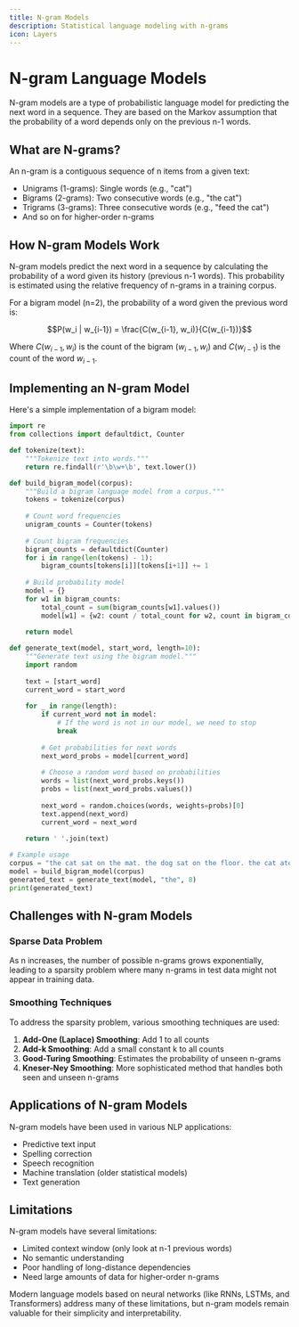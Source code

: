 ```yaml
---
title: N-gram Models
description: Statistical language modeling with n-grams
icon: Layers
---
```


# N-gram Language Models

N-gram models are a type of probabilistic language model for predicting the next word in a sequence. They are based on the Markov assumption that the probability of a word depends only on the previous n-1 words.

## What are N-grams?

An n-gram is a contiguous sequence of n items from a given text:
- Unigrams (1-grams): Single words (e.g., "cat")
- Bigrams (2-grams): Two consecutive words (e.g., "the cat")
- Trigrams (3-grams): Three consecutive words (e.g., "feed the cat")
- And so on for higher-order n-grams

## How N-gram Models Work

N-gram models predict the next word in a sequence by calculating the probability of a word given its history (previous n-1 words). This probability is estimated using the relative frequency of n-grams in a training corpus.

For a bigram model (n=2), the probability of a word given the previous word is:

$$P(w_i | w_{i-1}) = \frac{C(w_{i-1}, w_i)}{C(w_{i-1})}$$

Where $C(w_{i-1}, w_i)$ is the count of the bigram $(w_{i-1}, w_i)$ and $C(w_{i-1})$ is the count of the word $w_{i-1}$.

## Implementing an N-gram Model

Here's a simple implementation of a bigram model:

```python
import re
from collections import defaultdict, Counter

def tokenize(text):
    """Tokenize text into words."""
    return re.findall(r'\b\w+\b', text.lower())

def build_bigram_model(corpus):
    """Build a bigram language model from a corpus."""
    tokens = tokenize(corpus)
    
    # Count word frequencies
    unigram_counts = Counter(tokens)
    
    # Count bigram frequencies
    bigram_counts = defaultdict(Counter)
    for i in range(len(tokens) - 1):
        bigram_counts[tokens[i]][tokens[i+1]] += 1
    
    # Build probability model
    model = {}
    for w1 in bigram_counts:
        total_count = sum(bigram_counts[w1].values())
        model[w1] = {w2: count / total_count for w2, count in bigram_counts[w1].items()}
    
    return model

def generate_text(model, start_word, length=10):
    """Generate text using the bigram model."""
    import random
    
    text = [start_word]
    current_word = start_word
    
    for _ in range(length):
        if current_word not in model:
            # If the word is not in our model, we need to stop
            break
            
        # Get probabilities for next words
        next_word_probs = model[current_word]
        
        # Choose a random word based on probabilities
        words = list(next_word_probs.keys())
        probs = list(next_word_probs.values())
        
        next_word = random.choices(words, weights=probs)[0]
        text.append(next_word)
        current_word = next_word
        
    return ' '.join(text)

# Example usage
corpus = "the cat sat on the mat. the dog sat on the floor. the cat ate the food."
model = build_bigram_model(corpus)
generated_text = generate_text(model, "the", 8)
print(generated_text)
```

## Challenges with N-gram Models

### Sparse Data Problem

As n increases, the number of possible n-grams grows exponentially, leading to a sparsity problem where many n-grams in test data might not appear in training data.

### Smoothing Techniques

To address the sparsity problem, various smoothing techniques are used:

1. **Add-One (Laplace) Smoothing**: Add 1 to all counts
2. **Add-k Smoothing**: Add a small constant k to all counts
3. **Good-Turing Smoothing**: Estimates the probability of unseen n-grams
4. **Kneser-Ney Smoothing**: More sophisticated method that handles both seen and unseen n-grams

## Applications of N-gram Models

N-gram models have been used in various NLP applications:
- Predictive text input
- Spelling correction
- Speech recognition
- Machine translation (older statistical models)
- Text generation

## Limitations

N-gram models have several limitations:
- Limited context window (only look at n-1 previous words)
- No semantic understanding
- Poor handling of long-distance dependencies
- Need large amounts of data for higher-order n-grams

Modern language models based on neural networks (like RNNs, LSTMs, and Transformers) address many of these limitations, but n-gram models remain valuable for their simplicity and interpretability. 